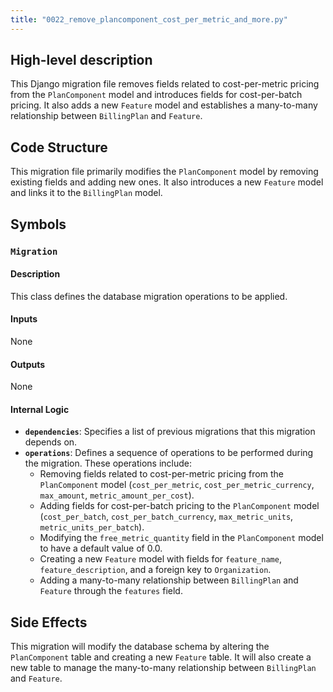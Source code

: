 ```yaml
---
title: "0022_remove_plancomponent_cost_per_metric_and_more.py"
---
```


## High-level description
This Django migration file removes fields related to cost-per-metric pricing from the `PlanComponent` model and introduces fields for cost-per-batch pricing. It also adds a new `Feature` model and establishes a many-to-many relationship between `BillingPlan` and `Feature`.

## Code Structure
This migration file primarily modifies the `PlanComponent` model by removing existing fields and adding new ones. It also introduces a new `Feature` model and links it to the `BillingPlan` model.

## Symbols

### `Migration`
#### Description
This class defines the database migration operations to be applied.

#### Inputs
None

#### Outputs
None

#### Internal Logic
- **`dependencies`**: Specifies a list of previous migrations that this migration depends on.
- **`operations`**: Defines a sequence of operations to be performed during the migration. These operations include:
    - Removing fields related to cost-per-metric pricing from the `PlanComponent` model (`cost_per_metric`, `cost_per_metric_currency`, `max_amount`, `metric_amount_per_cost`).
    - Adding fields for cost-per-batch pricing to the `PlanComponent` model (`cost_per_batch`, `cost_per_batch_currency`, `max_metric_units`, `metric_units_per_batch`).
    - Modifying the `free_metric_quantity` field in the `PlanComponent` model to have a default value of 0.0.
    - Creating a new `Feature` model with fields for `feature_name`, `feature_description`, and a foreign key to `Organization`.
    - Adding a many-to-many relationship between `BillingPlan` and `Feature` through the `features` field.

## Side Effects
This migration will modify the database schema by altering the `PlanComponent` table and creating a new `Feature` table. It will also create a new table to manage the many-to-many relationship between `BillingPlan` and `Feature`.
